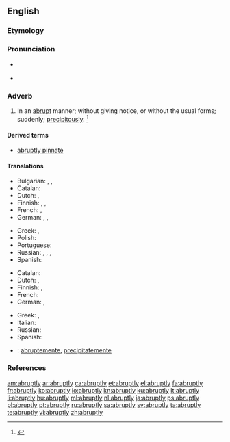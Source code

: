 ==English==

===Etymology===
{{suffix|abrupt|ly}}

===Pronunciation===
* {{a|US}} {{IPA|/əˈbɹʌp.li/|/ə.ˈbɹʌpt.li/}}
* {{audio|en-us-abruptly.ogg|Audio (US)}}

===Adverb===
{{en-adv}}

# In an [[abrupt]] manner; without giving notice, or without the usual forms; suddenly; [[precipitously]]. {{defdate|First attested in the late 16<sup>th</sup> century.}}<ref>{{R:SOED5|page=8}}</ref>

====Derived terms====
* [[abruptly pinnate]]

====Translations====
{{trans-top|in an abrupt manner}}
* Bulgarian: {{t+|bg|рязко}}, {{t+|bg|внезапно}}, {{t+|bg|безцеремонно}}
* Catalan: {{t+|ca|abruptament}}
* Dutch: {{t+|nl|abrupt}}, {{t+|nl|bruusk}}
* Finnish: {{t+|fi|äkillisesti}}, {{t+|fi|yhtäkkiä}}, {{t|fi|yht'äkkiä}}
* French: {{t+|fr|abruptement}}, {{t+|fr|tout d'un coup}}
* German: {{t+|de|abrupt}}, {{t+|de|plötzlich}}, {{t+|de|unerwartet}}
{{trans-mid}}
* Greek: {{t+|el|αποτόμως|tr=apotómos|sc=Grek}}, {{t+|el|αιφνιδίως|tr=aifnidíos|sc=Grek}}
* Polish: {{t+|pl|nagle}}
* Portuguese: {{t+|pt|abruptamente}}
* Russian: {{t+|ru|внезапно|tr=vnezápno}}, {{t+|ru|неожиданно|tr=neožídanno}}, {{t+|ru|резко|tr=rézko}}, {{t+|ru|бесцеремонно|tr=besceremónno}} {{qualifier|brusquely}}
* Spanish: {{t+|es|abruptamente}}
{{trans-bottom}}

{{trans-top|precipitously}}
* Catalan: {{t|ca|precipitadament}}
* Dutch: {{t+|nl|plots}}, {{t+|nl|plotseling}}
* Finnish: {{t+|fi|äkkijyrkkä|alt=äkkijyrkästi}}, {{t+|fi|äkillinen|alt=äkillisesti}}
* French: {{t+|fr|précipitamment}}
* German: {{t+|de|abgerissen}}, {{t+|de|abschüssig}}
{{trans-mid}}
* Greek: {{t+|el|εσπευσμένως|tr=espefsménos|sc=Grek}}, {{t+|el|αιφνιδίως|tr=aifnidíos|sc=Grek}}
* Italian: {{t+|it|improvvisamente}}
* Russian: {{t+|ru|отрывисто|tr=otrývisto}}
* Spanish: {{t|es|precipitadamente}}
{{trans-bottom}}

{{checktrans-top}}
* {{ttbc|ia}}: [[abruptemente]], [[precipitatemente]]
{{trans-mid}}
{{trans-bottom}}

===References===
<references/>

[[am:abruptly]]
[[ar:abruptly]]
[[ca:abruptly]]
[[et:abruptly]]
[[el:abruptly]]
[[fa:abruptly]]
[[fr:abruptly]]
[[ko:abruptly]]
[[io:abruptly]]
[[kn:abruptly]]
[[ku:abruptly]]
[[lt:abruptly]]
[[li:abruptly]]
[[hu:abruptly]]
[[ml:abruptly]]
[[nl:abruptly]]
[[ja:abruptly]]
[[ps:abruptly]]
[[pl:abruptly]]
[[pt:abruptly]]
[[ru:abruptly]]
[[sa:abruptly]]
[[sv:abruptly]]
[[ta:abruptly]]
[[te:abruptly]]
[[vi:abruptly]]
[[zh:abruptly]]